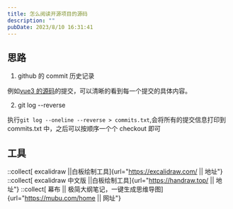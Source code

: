 ```yaml
---
title: 怎么阅读开源项目的源码
description: ""
pubDate: 2023/8/10 16:31:41
---
```


## 思路

1. github 的 commit 历史记录

例如[vue3 的源码](https://github.com/vuejs/core/commits/main)的提交，可以清晰的看到每一个提交的具体内容。

2. git log --reverse

执行`git log --oneline --reverse > commits.txt`,会将所有的提交信息打印到 commits.txt 中，之后可以按顺序一个个 checkout 即可

## 工具

::collect[ excalidraw ||白板绘制工具]{url="https://excalidraw.com/ || 地址"}
::collect[ excalidraw 中文版 ||白板绘制工具]{url="https://handraw.top/ || 地址"}
::collect[ 幕布 || 极简大纲笔记，一键生成思维导图]{url="https://mubu.com/home || 网址"}
